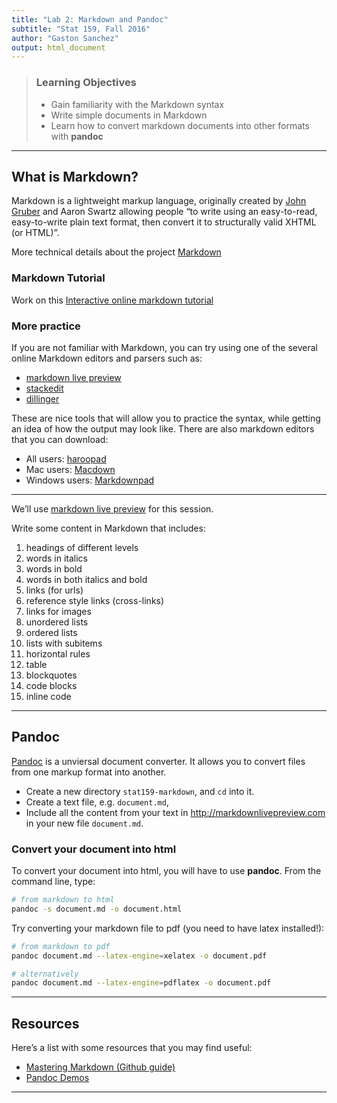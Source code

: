 ```yaml
---
title: "Lab 2: Markdown and Pandoc"
subtitle: "Stat 159, Fall 2016"
author: "Gaston Sanchez"
output: html_document
---
```


> ### Learning Objectives
>
> * Gain familiarity with the Markdown syntax
> * Write simple documents in Markdown
> * Learn how to convert markdown documents into other formats with __pandoc__

-----

## What is Markdown?

Markdown is a lightweight markup language, originally created by 
[John Gruber](http://daringfireball.net/) and Aaron Swartz allowing people 
"to write using an easy-to-read, easy-to-write plain text format, then convert 
it to structurally valid XHTML (or HTML)". 

More technical details about the project [Markdown](http://daringfireball.net/projects/markdown/)



### Markdown Tutorial

Work on this [Interactive online markdown tutorial](http://www.markdowntutorial.com/)


### More practice

If you are not familiar with Markdown, you can try using one of the several 
online Markdown editors and parsers such as:

- [markdown live preview](http://markdownlivepreview.com/)
- [stackedit](https://stackedit.io/editor)
- [dillinger](http://dillinger.io/)

These are nice tools that will allow you to practice the syntax, while 
getting an idea of how the output may look like. 
There are also markdown editors that you can download:

- All users: [haroopad](http://pad.haroopress.com/user.html#download)
- Mac users: [Macdown](http://macdown.uranusjr.com/)
- Windows users: [Markdownpad](http://markdownpad.com/) 

-----

We'll use [markdown live preview](http://markdownlivepreview.com/) for
this session.


Write some content in Markdown that includes:

1. headings of different levels
2. words in italics
3. words in bold
4. words in both italics and bold
5. links (for urls)
6. reference style links (cross-links)
7. links for images
8. unordered lists
9. ordered lists
10. lists with subitems
11. horizontal rules 
12. table
13. blockquotes
14. code blocks
15. inline code


-----

## Pandoc

[Pandoc](http://pandoc.org/) is a unviersal document converter. It allows you
to convert files from one markup format into another.

- Create a new directory `stat159-markdown`, and `cd` into it.
- Create a text file, e.g. `document.md`, 
- Include all the content from your text in [http://markdownlivepreview.com](http://markdownlivepreview.com) in your new file `document.md`.


### Convert your document into html

To convert your document into html, you will have to use __pandoc__.
From the command line, type:

```bash
# from markdown to html
pandoc -s document.md -o document.html
```

Try converting your markdown file to pdf (you need to have latex installed!):

```bash
# from markdown to pdf
pandoc document.md --latex-engine=xelatex -o document.pdf

# alternatively
pandoc document.md --latex-engine=pdflatex -o document.pdf
```

-----

## Resources

Here's a list with some resources that you may find useful:

- [Mastering Markdown (Github guide)](https://guides.github.com/features/mastering-markdown/)
- [Pandoc Demos](http://pandoc.org/demos.html)

-----
